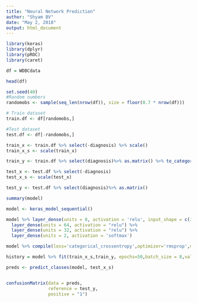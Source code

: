 ```yaml
---
title: "Neural Network Prediction"
author: "Shyam BV"
date: "May 2, 2018"
output: html_document
---
```


```r
library(keras)
library(dplyr)
library(pROC)
library(caret)

df = WDBCdata

head(df)
```



```r
set.seed(40)
#Random numbers
randomobs <- sample(seq_len(nrow(df)), size = floor(0.7 * nrow(df)))

# Train dataset
train.df <- df[randomobs,]

#Test dataset
test.df <- df[-randomobs,]

```


```r


train_x <- train.df %>% select(-diagnosis) %>% scale()
train_x_s <- scale(train_x)

train_y <- train.df %>% select(diagnosis)%>% as.matrix() %>% to_categorical()

test_x <- test.df %>% select(-diagnosis) 
test_x_s <- scale(test_x)

test_y <- test.df %>% select(diagnosis)%>% as.matrix()

summary(model)

```

```r


model <- keras_model_sequential() 

model %>% layer_dense(units = 8, activation = 'relu', input_shape = c(30)) %>% 
  layer_dense(units = 64, activation = "relu") %>%
  layer_dense(units = 32, activation = "relu") %>%
  layer_dense(units = 2, activation = 'softmax')

model %>% compile(loss='categorical_crossentropy',optimizer='rmsprop',metrics='accuracy')

history = model %>% fit(train_x_s,train_y, epochs=50,batch_size = 8,validation_split = 0.2)


```



```r
preds <- predict_classes(model, test_x_s)


confusionMatrix(data = preds,
                reference = test_y,
                positive = "1")

```







